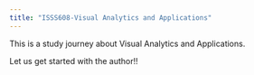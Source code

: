 ```yaml
---
title: "ISSS608-Visual Analytics and Applications"
---
```


This is a study journey about Visual Analytics and Applications.

Let us get started with the author!!
